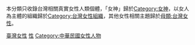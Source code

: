 本分類只收錄台灣相關真實女性人類個體，「女神」歸於[[:Category:女神|Category:女神]]，以女人為主體的組織歸於[[:Category:台灣女性組織|Category:台灣女性組織]]，其他女性相關主題歸於[[:分类:女性|母類:台灣女性]]。

[[Category:臺灣女性|]]
[[Category:各性別臺灣人|性]]
[[Category:中華民國女性人物|Category:中華民國女性人物]]